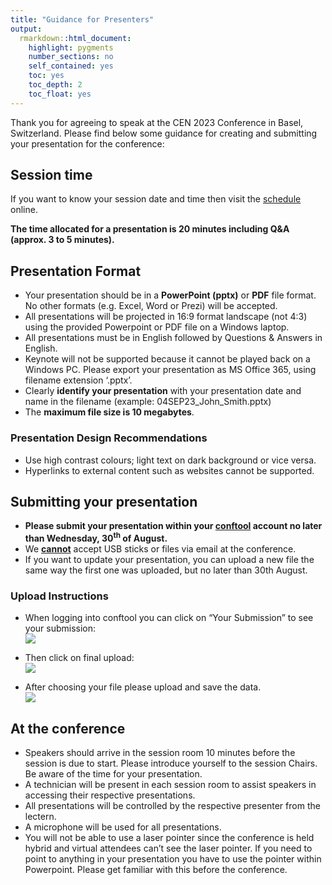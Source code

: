 ```yaml
---
title: "Guidance for Presenters"
output: 
  rmarkdown::html_document:
    highlight: pygments
    number_sections: no
    self_contained: yes
    toc: yes
    toc_depth: 2
    toc_float: yes
---
```


Thank you for agreeing to speak at the CEN 2023 Conference in Basel, Switzerland. 
Please find below some guidance for creating and submitting your presentation for the conference:


## Session time
If you want to know your session date and time then visit the [schedule](https://www.conftool.pro/cen2023/sessions.php) online.

<b>The time allocated for a presentation is 20 minutes including Q&A (approx. 3 to 5 minutes).</b>

## Presentation Format
*	Your presentation should be in a <b>PowerPoint (pptx)</b> or <b>PDF</b> file format. No other formats (e.g. Excel, Word or Prezi) will be accepted. 
*	All presentations will be projected in 16:9 format landscape (not 4:3) using the provided Powerpoint or PDF file on a Windows laptop.
*	All presentations must be in English followed by Questions & Answers in English.
*	Keynote will not be supported because it cannot be played back on a Windows PC. Please export your presentation as MS Office 365, using filename extension ‘.pptx’.
*	Clearly <b>identify your presentation</b> with your presentation date and name in the filename (example: 04SEP23_John_Smith.pptx)
*	The <b>maximum file size is 10 megabytes</b>.


### Presentation Design Recommendations
*	Use high contrast colours; light text on dark background or vice versa.
*	Hyperlinks to external content such as websites cannot be supported.

## Submitting your presentation
* <b>Please submit your presentation within your [conftool](https://www.conftool.pro/cen2023/index.php?page=login) account no later than Wednesday, 30<sup>th</sup> of August.</b>
*	We <b><u>cannot</u></b> accept USB sticks or files via email at the conference.
*	If you want to update your presentation, you can upload a new file the same way the first one was uploaded, but no later than 30th August.


### Upload Instructions
* When logging into conftool you can click on “Your Submission” to see your submission:  
  ![](img/guidance/poster-yoursubmissions.png)  
    
*	Then click on final upload:  
  ![](img/guidance/poster-finalupload.png)  
    
*	After choosing your file please upload and save the data.  
  ![](img/guidance/poster-choosefile.png)  
  
  

## At the conference

*	Speakers should arrive in the session room 10 minutes before the session is due to start. Please introduce yourself to the session Chairs. Be aware of the time for your presentation.
*	A technician will be present in each session room to assist speakers in accessing their respective presentations.
*	All presentations will be controlled by the respective presenter from the lectern.
*	A microphone will be used for all presentations. 
*	You will not be able to use a laser pointer since the conference is held hybrid and virtual attendees can’t see the laser pointer. If you need to point to anything in your presentation you have to use the pointer within Powerpoint. Please get familiar with this before the conference.

